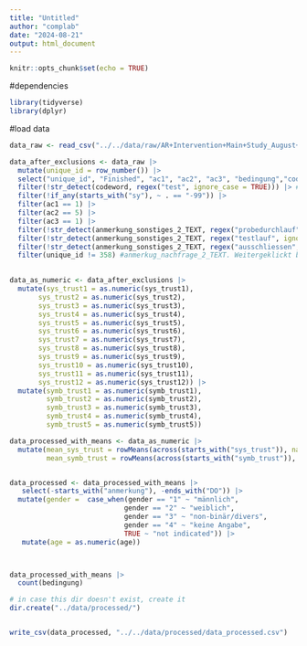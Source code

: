 ```yaml
---
title: "Untitled"
author: "complab"
date: "2024-08-21"
output: html_document
---
```


```r
knitr::opts_chunk$set(echo = TRUE)
```

#dependencies
```r
library(tidyverse)
library(dplyr)
```

#load data
```r
data_raw <- read_csv("../../data/raw/AR+Intervention+Main+Study_August+8,+2024_14.54.csv")
```
```r
data_after_exclusions <- data_raw |>
  mutate(unique_id = row_number()) |>
  select("unique_id", "Finished", "ac1", "ac2", "ac3", "bedingung","codeword", "gender", "age", starts_with("sy"), starts_with("anmerkung")) |>
  filter(!str_detect(codeword, regex("test", ignore_case = TRUE))) |> #exculding all test trials and all NAs
  filter(!if_any(starts_with("sy"), ~ . == "-99")) |>
  filter(ac1 == 1) |>
  filter(ac2 == 5) |>
  filter(ac3 == 1) |>
  filter(!str_detect(anmerkung_sonstiges_2_TEXT, regex("probedurchlauf", ignore_case = TRUE))) |>
  filter(!str_detect(anmerkung_sonstiges_2_TEXT, regex("testlauf", ignore_case = TRUE))) |>
  filter(!str_detect(anmerkung_sonstiges_2_TEXT, regex("ausschliessen", ignore_case = TRUE))) |>
  filter(unique_id != 358) #anmerkug_nachfrage_2_TEXT. Weitergeklickt bei Fragebogen
  
```

```r
data_as_numeric <- data_after_exclusions |>
  mutate(sys_trust1 = as.numeric(sys_trust1),
       sys_trust2 = as.numeric(sys_trust2),
       sys_trust3 = as.numeric(sys_trust3),
       sys_trust4 = as.numeric(sys_trust4),
       sys_trust5 = as.numeric(sys_trust5),
       sys_trust6 = as.numeric(sys_trust6),
       sys_trust7 = as.numeric(sys_trust7),
       sys_trust8 = as.numeric(sys_trust8),
       sys_trust9 = as.numeric(sys_trust9),
       sys_trust10 = as.numeric(sys_trust10),
       sys_trust11 = as.numeric(sys_trust11),
       sys_trust12 = as.numeric(sys_trust12)) |>
  mutate(symb_trust1 = as.numeric(symb_trust1),
         symb_trust2 = as.numeric(symb_trust2),
         symb_trust3 = as.numeric(symb_trust3),
         symb_trust4 = as.numeric(symb_trust4),
         symb_trust5 = as.numeric(symb_trust5)) 
```


```r
data_processed_with_means <- data_as_numeric |>
  mutate(mean_sys_trust = rowMeans(across(starts_with("sys_trust")), na.rm = TRUE),
         mean_symb_trust = rowMeans(across(starts_with("symb_trust")), na.rm = TRUE)) 


data_processed <- data_processed_with_means |>
   select(-starts_with("anmerkung"), -ends_with("DO")) |>
  mutate(gender =  case_when(gender == "1" ~ "männlich",
                            gender == "2" ~ "weiblich",
                            gender == "3" ~ "non-binär/divers",
                            gender == "4" ~ "keine Angabe",
                            TRUE ~ "not indicated")) |>
   mutate(age = as.numeric(age))



data_processed_with_means |>
  count(bedingung)
```

```r
# in case this dir doesn't exist, create it
dir.create("../data/processed/")


write_csv(data_processed, "../../data/processed/data_processed.csv")
```


